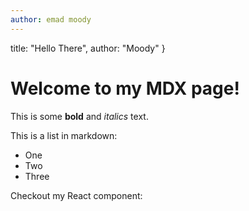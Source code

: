 ```yaml
---
author: emad moody
---
```




  title: "Hello There",
  author: "Moody"
}
 
# Welcome to my MDX page!
 
This is some **bold** and _italics_ text.
 
This is a list in markdown:
 
- One
- Two
- Three
 
Checkout my React component:
 